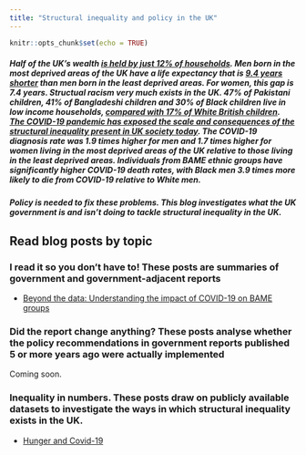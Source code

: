 ```yaml
---
title: "Structural inequality and policy in the UK"
---
```


```r
knitr::opts_chunk$set(echo = TRUE)
```

##### Half of the UK's wealth [is held by just 12% of households](https://www.ons.gov.uk/peoplepopulationandcommunity/personalandhouseholdfinances/incomeandwealth/bulletins/totalwealthingreatbritain/april2016tomarch2018). Men born in the most deprived areas of the UK have a life expectancy that is [9.4 years shorter](https://www.ons.gov.uk/peoplepopulationandcommunity/healthandsocialcare/healthinequalities/bulletins/healthstatelifeexpectanciesbyindexofmultipledeprivationimd/2015to2017#life-expectancy-and-healthy-life-expectancy-in-england-by-the-index-of-multiple-deprivation-2015-imd15-2015-to-2017) than men born in the least deprived areas. For women, this gap is 7.4 years. Structual racism very much exists in the UK. 47% of Pakistani children, 41% of Bangladeshi children and 30% of Black children live in low income households, [compared with 17% of White British children](https://www.ons.gov.uk/economy/nationalaccounts/uksectoraccounts/compendium/economicreview/february2020/childpovertyandeducationoutcomesbyethnicity). [The COVID-19 pandemic has exposed the scale and consequences of the structural inequality present in UK society today](https://assets.publishing.service.gov.uk/government/uploads/system/uploads/attachment_data/file/891116/disparities_review.pdf). The COVID-19 diagnosis rate was 1.9 times higher for men and 1.7 times higher for women living in the most deprived areas of the UK relative to those living in the least deprived areas. Individuals from BAME ethnic groups have significantly higher COVID-19 death rates, with Black men 3.9 times more likely to die from COVID-19 relative to White men.

##### Policy is needed to fix these problems. This blog investigates what the UK government is and isn't doing to tackle structural inequality in the UK.

## Read blog posts by topic

### I read it so you don't have to! These posts are summaries of government and government-adjacent reports

* [Beyond the data: Understanding the impact of COVID-19 on BAME groups](PHE_report.html)

### Did the report change anything? These posts analyse whether the policy recommendations in government reports published 5 or more years ago were actually implemented

Coming soon.

### Inequality in numbers. These posts draw on publicly available datasets to investigate the ways in which structural inequality exists in the UK.

* [Hunger and Covid-19](Hunger_and_covid.html)